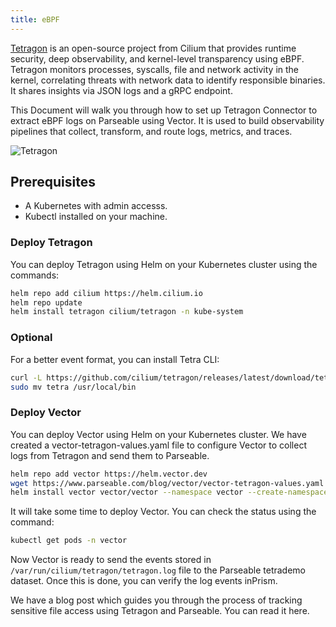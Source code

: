 ```yaml
---
title: eBPF
---
```


[Tetragon](https://github.com/cilium/tetragon) is an open-source project from Cilium that provides runtime security, deep observability, and kernel-level transparency using eBPF. Tetragon monitors processes, syscalls, file and network activity in the kernel, correlating threats with network data to identify responsible binaries. It shares insights via JSON logs and a gRPC endpoint.

This Document will walk you through how to set up Tetragon Connector to extract eBPF logs on Parseable using Vector. It is used to build observability pipelines that collect, transform, and route logs, metrics, and traces.

![Tetragon](./static/tZ4KeWbHe.png)

## Prerequisites

- A Kubernetes with admin accesss.
- Kubectl installed on your machine.

### Deploy Tetragon

You can deploy Tetragon using Helm on your Kubernetes cluster using the commands:

```bash
helm repo add cilium https://helm.cilium.io
helm repo update
helm install tetragon cilium/tetragon -n kube-system
```


### Optional
For a better event format, you can install Tetra CLI:

```bash
curl -L https://github.com/cilium/tetragon/releases/latest/download/tetra-linux-amd64.tar.gz | tar -xz
sudo mv tetra /usr/local/bin
```


### Deploy Vector

You can deploy Vector using Helm on your Kubernetes cluster. We have created a vector-tetragon-values.yaml file to configure Vector to collect logs from Tetragon and send them to Parseable.

```bash
helm repo add vector https://helm.vector.dev
wget https://www.parseable.com/blog/vector/vector-tetragon-values.yaml
helm install vector vector/vector --namespace vector --create-namespace --values vector-tetragon-values.yaml
```

It will take some time to deploy Vector. You can check the status using the command:

```bash
kubectl get pods -n vector
```

Now Vector is ready to send the events stored in `/var/run/cilium/tetragon/tetragon.log` file to the Parseable tetrademo dataset. Once this is done, you can verify the log events inPrism.

We have a blog post which guides you through the process of tracking sensitive file access using Tetragon and Parseable. You can read it here.
